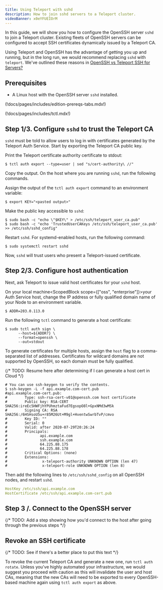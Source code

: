 ```yaml
---
title: Using Teleport with sshd
description: How to join sshd servers to a Teleport cluster.
videoBanner: x0eYFUEIOrM
---
```


In this guide, we will show you how to configure the OpenSSH server `sshd` to
join a Teleport cluster. Existing fleets of OpenSSH servers can be configured to
accept SSH certificates dynamically issued by a Teleport CA.

Using Teleport and OpenSSH has the advantage of getting you up
and running, but in the long run, we would recommend replacing `sshd` with `teleport`.
We've outlined these reasons in [OpenSSH vs Teleport SSH for Servers?](https://gravitational.com/blog/openssh-vs-teleport/)

## Prerequisites

- A Linux host with the OpenSSH server `sshd` installed.

(!docs/pages/includes/edition-prereqs-tabs.mdx!)

(!docs/pages/includes/tctl.mdx!)

## Step 1/3. Configure `sshd` to trust the Teleport CA

`sshd` must be told to allow users to log in with certificates generated by the
Teleport Auth Service. Start by exporting the Teleport CA public key.

Print the Teleport certificate authority certificate to stdout:

```code
$ tctl auth export --type=user | sed "s/cert-authority\ //"
```

Copy the output. On the host where you are running `sshd`, run the following commands.

Assign the output of the `tctl auth export` command to an environment variable:

```code
$ export KEY="<pasted output>"
```

Make the public key accessible to `sshd`:

```code
$ sudo bash -c "echo \"$KEY\" > /etc/ssh/teleport_user_ca.pub"
$ sudo bash -c "echo 'TrustedUserCAKeys /etc/ssh/teleport_user_ca.pub' >> /etc/ssh/sshd_config"
```

Restart `sshd`. For systemd-enabled hosts, run the following command:

```code
$ sudo systemctl restart sshd
```

Now, `sshd` will trust users who present a Teleport-issued certificate.

## Step 2/3. Configure host authentication

Next, ask Teleport to issue valid host certificates for your `sshd` host. 

On <ScopedBlock scope="cloud">your local machine</ScopedBlock><ScopedBlock scope={["oss", "enterprise"]}>your Auth Service host</ScopedBlock>, change the
IP address or fully qualified domain name of your Node to an environment
variable.

```code
$ ADDR=203.0.113.0
```

Run the following `tctl` command to generate a host certificate:

```code
$ sudo tctl auth sign \
      --host=${ADDR?} \
      --format=openssh \
      --out=stdout
```

To generate certificates for multiple hosts, assign the `host` flag to a
comma-separated list of addresses. Certificates for wildcard domains are not
supported by OpenSSH, so each domain must be fully qualified.

{/* TODO: Resume here after determining if I can generate a host cert in Cloud */}


```
# You can use ssh-keygen to verify the contents.
$ ssh-keygen -L -f api.example.com-cert.pub
#api.example.com-cert.pub:
#        Type: ssh-rsa-cert-v01@openssh.com host certificate
#        Public key: RSA-CERT SHA256:ireEc5HWFjhYPUhmztaFud7EgsopO8l+GpxNMd3wMSk
#        Signing CA: RSA SHA256:/6HSHsoU5u+r85M26Ut+M9gl+HventwSwrbTvP/cmvo
#        Key ID: ""
#        Serial: 0
#        Valid: after 2020-07-29T20:26:24
#        Principals:
#               api.example.com
#               ssh.example.com
#               64.225.88.175
#               64.225.88.178
#        Critical Options: (none)
#        Extensions:
#                x-teleport-authority UNKNOWN OPTION (len 47)
#                x-teleport-role UNKNOWN OPTION (len 8)
```

Then add the following lines to `/etc/ssh/sshd_config` on all OpenSSH nodes, and
restart `sshd`.

```yaml
HostKey /etc/ssh/api.example.com
HostCertificate /etc/ssh/api.example.com-cert.pub
```

## Step 3 /. Connect to the OpenSSH server

{/* TODO: Add a step showing how you'd connect to the host after going through
the previous steps */}

## Revoke an SSH certificate

{/* TODO: See if there's a better place to put this text */}

To revoke the current Teleport CA and generate a new one, run `tctl auth rotate`. Unless you've highly automated your
infrastructure, we would suggest you proceed with caution as this will invalidate the user
and host CAs, meaning that the new CAs will need to be exported to every OpenSSH-based machine again using `tctl auth export` as above.
